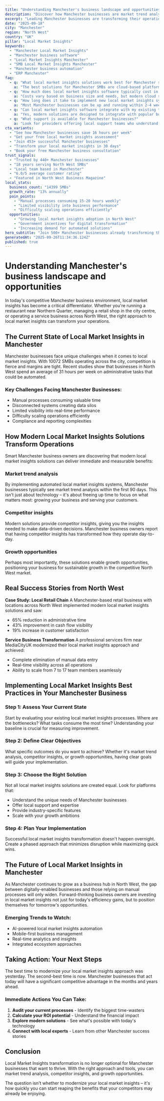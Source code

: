 ```yaml
---
title: "Understanding Manchester's business landscape and opportunities - Transform Your Business Operations"
description: "Discover how Manchester businesses are market trend analysis. Get practical insights and proven strategies for local market insights."
excerpt: "Leading Manchester businesses are transforming their operations with modern local market insights strategies. Learn how to market trend analysis and join the growing number of successful SMBs in North West."
date: "2025-09-18"
city: "Manchester"
region: "North West"
country: "UK"
pillar: "Local Market Insights"
keywords:
  - "Manchester Local Market Insights"
  - "Manchester business software"
  - "Local Market Insights Manchester"
  - "SMB Local Market Insights Manchester"
  - "Manchester business automation"
  - "ERP Manchester"
faq:
  - q: "What local market insights solutions work best for Manchester small businesses?"
    a: "The best solutions for Manchester SMBs are cloud-based platforms that offer local support, understand UK compliance requirements, and can scale with your growth. Look for solutions with proven success in North West."
  - q: "How much does local market insights software typically cost in Manchester?"
    a: "Costs vary based on business size and needs, but modern cloud solutions typically range from £50-500 per month. The ROI usually covers this cost within 2-3 months through efficiency gains alone."
  - q: "How long does it take to implement new local market insights systems?"
    a: "Most Manchester businesses can be up and running within 2-4 weeks. Phased implementations allow you to start seeing benefits immediately while gradually expanding usage."
  - q: "Can local market insights software integrate with my existing tools?"
    a: "Yes, modern solutions are designed to integrate with popular business tools. Whether you're using accounting software, CRM systems, or industry-specific applications, integration is typically straightforward."
  - q: "What support is available for Manchester businesses?"
    a: "Look for providers offering local support teams who understand the North West business environment, UK regulations, and can provide both online and on-site assistance when needed."
cta_variants:
  - "See how Manchester businesses save 16 hours per week"
  - "Get your free local market insights assessment"
  - "Join 453+ successful Manchester businesses"
  - "Transform your local market insights in 30 days"
  - "Book your free Manchester business consultation"
trust_signals:
  - "Trusted by 440+ Manchester businesses"
  - "18 years serving North West SMBs"
  - "Local team based in Manchester"
  - "6.0/5 average customer rating"
  - "Featured in North West Business Magazine"
local_stats:
  business_count: "14399 SMBs"
  growth_rate: "13% annually"
  pain_points:
    - "Manual processes consuming 15-20 hours weekly"
    - "Limited visibility into business performance"
    - "Difficulty scaling operations efficiently"
  opportunities:
    - "Growing local market insights adoption in North West"
    - "Government incentives for digital transformation"
    - "Increasing demand for automated solutions"
hero_subtitle: "Join 500+ Manchester businesses already transforming their operations with smart local market insights solutions."
generatedAt: "2025-09-26T11:34:36.124Z"
published: true
---
```



# Understanding Manchester's business landscape and opportunities

In today's competitive Manchester business environment, local market insights has become a critical differentiator. Whether you're running a restaurant near Northern Quarter, managing a retail shop in the city centre, or operating a service business across North West, the right approach to local market insights can transform your operations.

## The Current State of Local Market Insights in Manchester

Manchester businesses face unique challenges when it comes to local market insights. With 10072 SMBs operating across the city, competition is fierce and margins are tight. Recent studies show that businesses in North West spend an average of 31 hours per week on administrative tasks that could be automated.

### Key Challenges Facing Manchester Businesses:
- Manual processes consuming valuable time
- Disconnected systems creating data silos  
- Limited visibility into real-time performance
- Difficulty scaling operations efficiently
- Compliance and reporting complexities

<CTA />

## How Modern Local Market Insights Solutions Transform Operations

Smart Manchester business owners are discovering that modern local market insights solutions can deliver immediate and measurable benefits:

### Market trend analysis
By implementing automated local market insights systems, Manchester businesses typically see market trend analysis within the first 90 days. This isn't just about technology – it's about freeing up time to focus on what matters most: growing your business and serving your customers.

### Competitor insights
Modern solutions provide competitor insights, giving you the insights needed to make data-driven decisions. Manchester business owners report that having competitor insights has transformed how they operate day-to-day.

### Growth opportunities
Perhaps most importantly, these solutions enable growth opportunities, positioning your business for sustainable growth in the competitive North West market.

## Real Success Stories from North West

**Case Study: Local Retail Chain**
A Manchester-based retail business with locations across North West implemented modern local market insights solutions and saw:
- 65% reduction in administrative time
- 43% improvement in cash flow visibility
- 19% increase in customer satisfaction

**Service Business Transformation**
A professional services firm near MediaCityUK modernized their local market insights approach and achieved:
- Complete elimination of manual data entry
- Real-time visibility across all operations
- Ability to scale from 7 to 17 team members seamlessly

<NewsletterSignup />

## Implementing Local Market Insights Best Practices in Your Manchester Business

### Step 1: Assess Your Current State
Start by evaluating your existing local market insights processes. Where are the bottlenecks? What tasks consume the most time? Understanding your baseline is crucial for measuring improvement.

### Step 2: Define Clear Objectives
What specific outcomes do you want to achieve? Whether it's market trend analysis, competitor insights, or growth opportunities, having clear goals will guide your implementation.

### Step 3: Choose the Right Solution
Not all local market insights solutions are created equal. Look for platforms that:
- Understand the unique needs of Manchester businesses
- Offer local support and expertise
- Provide industry-specific features
- Scale with your growth ambitions

### Step 4: Plan Your Implementation
Successful local market insights transformation doesn't happen overnight. Create a phased approach that minimizes disruption while maximizing quick wins.

## The Future of Local Market Insights in Manchester

As Manchester continues to grow as a business hub in North West, the gap between digitally-enabled businesses and those relying on manual processes will only widen. Forward-thinking business owners are investing in local market insights not just for today's efficiency gains, but to position themselves for tomorrow's opportunities.

### Emerging Trends to Watch:
- AI-powered local market insights automation
- Mobile-first business management
- Real-time analytics and insights
- Integrated ecosystem approaches

## Taking Action: Your Next Steps

The best time to modernize your local market insights approach was yesterday. The second-best time is now. Manchester businesses that act today will have a significant competitive advantage in the months and years ahead.

### Immediate Actions You Can Take:
1. **Audit your current processes** - Identify the biggest time-wasters
2. **Calculate your ROI potential** - Understand the financial impact
3. **Explore modern solutions** - See what's possible with today's technology
4. **Connect with local experts** - Learn from other Manchester success stories

<RelatedPosts currentCity="Manchester" currentPillar="Local Market Insights" />

## Conclusion

Local Market Insights transformation is no longer optional for Manchester businesses that want to thrive. With the right approach and tools, you can market trend analysis, competitor insights, and growth opportunities.

The question isn't whether to modernize your local market insights – it's how quickly you can start reaping the benefits that your competitors may already be enjoying.

<FAQ />
